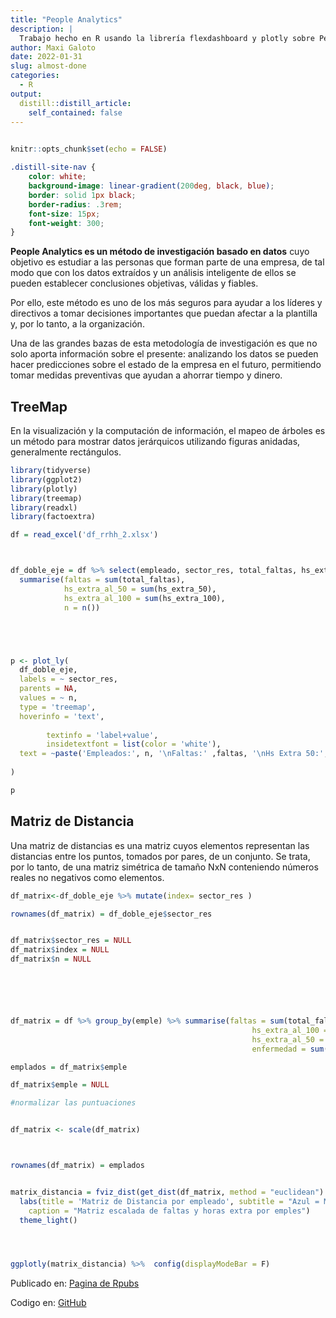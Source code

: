 ```yaml
---
title: "People Analytics"
description: |
  Trabajo hecho en R usando la librería flexdashboard y plotly sobre People Analytics. Se automatiza la lectura de los datos en un dashboard y se concluye en base a los resultados analizados en la última parte del dash.
author: Maxi Galoto
date: 2022-01-31
slug: almost-done
categories:
  - R
output:
  distill::distill_article:
    self_contained: false
---
```


<div>
<img src="https://miro.medium.com/max/1024/1*Yb0EWWZd1mZUTkdJZOJS-Q.png" alt="react" width="1" height="1" />
</div>

```r
knitr::opts_chunk$set(echo = FALSE)
```


```css
.distill-site-nav {
    color: white;
    background-image: linear-gradient(200deg, black, blue);
    border: solid 1px black;
    border-radius: .3rem;
    font-size: 15px;
    font-weight: 300;
}


```



<b>People Analytics es un método de investigación basado en datos</b> cuyo objetivo es estudiar a las personas que forman parte de una empresa, de tal modo que con los datos extraídos y un análisis inteligente de ellos se pueden establecer conclusiones objetivas, válidas y fiables.

Por ello, este método es uno de los más seguros para ayudar a los líderes y directivos a tomar decisiones importantes que puedan afectar a la plantilla y, por lo tanto, a la organización.

Una de las grandes bazas de esta metodología de investigación es que no solo aporta información sobre el presente: analizando los datos se pueden hacer predicciones sobre el estado de la empresa en el futuro, permitiendo tomar medidas preventivas que ayudan a ahorrar tiempo y dinero.


## TreeMap

En la visualización y la computación de información, el mapeo de árboles es un método para mostrar datos jerárquicos utilizando figuras anidadas, generalmente rectángulos.

```r
library(tidyverse)
library(ggplot2)
library(plotly)
library(treemap)
library(readxl)
library(factoextra)

df = read_excel('df_rrhh_2.xlsx')



df_doble_eje = df %>% select(empleado, sector_res, total_faltas, hs_extra_50, hs_extra_100) %>% group_by(sector_res) %>% 
  summarise(faltas = sum(total_faltas),
            hs_extra_al_50 = sum(hs_extra_50),
            hs_extra_al_100 = sum(hs_extra_100),
            n = n())





p <- plot_ly(
  df_doble_eje,
  labels = ~ sector_res,
  parents = NA,
  values = ~ n,
  type = 'treemap',
  hoverinfo = 'text',
 
        textinfo = 'label+value',
        insidetextfont = list(color = 'white'),
  text = ~paste('Empleados:', n, '\nFaltas:' ,faltas, '\nHs Extra 50:', hs_extra_al_50, '\nHs Extra 100:', hs_extra_al_100) 
  
)

p 


```


## Matriz de Distancia

Una matriz de distancias es una matriz cuyos elementos representan las distancias entre los puntos, tomados por pares, de un conjunto. Se trata, por lo tanto, de una matriz simétrica de tamaño NxN conteniendo números reales no negativos como elementos.



```r


df_matrix<-df_doble_eje %>% mutate(index= sector_res )

rownames(df_matrix) = df_doble_eje$sector_res


df_matrix$sector_res = NULL
df_matrix$index = NULL
df_matrix$n = NULL






df_matrix = df %>% group_by(emple) %>% summarise(faltas = sum(total_faltas),
                                                      hs_extra_al_100 = sum(hs_extra_100),
                                                      hs_extra_al_50 = sum(hs_extra_50),
                                                      enfermedad = sum(licencia_enfermedad))

emplados = df_matrix$emple

df_matrix$emple = NULL

#normalizar las puntuaciones


df_matrix <- scale(df_matrix)



rownames(df_matrix) = emplados


matrix_distancia = fviz_dist(get_dist(df_matrix, method = "euclidean") , gradient = list(low = "red", mid = "white", high = "blue")) + 
  labs(title = 'Matriz de Distancia por empleado', subtitle = "Azul = Menor Relacion, Rojo = Mayor Relacion",
    caption = "Matriz escalada de faltas y horas extra por emples")
  theme_light()





```


```r

ggplotly(matrix_distancia) %>%  config(displayModeBar = F)

```


Publicado en: [Pagina de Rpubs](https://rpubs.com/MGaloto/People_Analytics)


Codigo en: [GitHub](https://github.com/MGaloto/People_Analytics)
